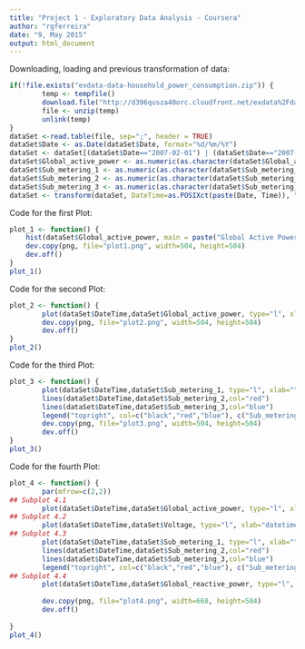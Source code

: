 ```yaml
---
title: "Project 1 - Exploratory Data Analysis - Coursera"
author: "rgferreira"
date: "9, May 2015"
output: html_document
---
```


Downloading, loading and previous transformation of data:


```r
if(!file.exists("exdata-data-household_power_consumption.zip")) {
        temp <- tempfile()
        download.file("http://d396qusza40orc.cloudfront.net/exdata%2Fdata%2Fhousehold_power_consumption.zip",temp)
        file <- unzip(temp)
        unlink(temp)
}
dataSet <-read.table(file, sep=";", header = TRUE)
dataSet$Date <- as.Date(dataSet$Date, format="%d/%m/%Y")
dataSet <- dataSet[(dataSet$Date=="2007-02-01") | (dataSet$Date=="2007-02-02"),]
dataSet$Global_active_power <- as.numeric(as.character(dataSet$Global_active_power))
dataSet$Sub_metering_1 <- as.numeric(as.character(dataSet$Sub_metering_1))
dataSet$Sub_metering_2 <- as.numeric(as.character(dataSet$Sub_metering_2))
dataSet$Sub_metering_3 <- as.numeric(as.character(dataSet$Sub_metering_3))
dataSet <- transform(dataSet, DateTime=as.POSIXct(paste(Date, Time)), "%d/%m/%Y %H:$M:$S")
```

Code for the first Plot:

```r
plot_1 <- function() {
    hist(dataSet$Global_active_power, main = paste("Global Active Power"), col="red", xlab="Global Active Power (kilowatts)")
    dev.copy(png, file="plot1.png", width=504, height=504)
    dev.off()
}
plot_1()
```

Code for the second Plot:

```r
plot_2 <- function() {
        plot(dataSet$DateTime,dataSet$Global_active_power, type="l", xlab="", ylab="Global Active Power (kilowatts)")
        dev.copy(png, file="plot2.png", width=504, height=504)
        dev.off()
}
plot_2()
```

Code for the third Plot:
```r
plot_3 <- function() {
        plot(dataSet$DateTime,dataSet$Sub_metering_1, type="l", xlab="", ylab="Energy sub metering")
        lines(dataSet$DateTime,dataSet$Sub_metering_2,col="red")
        lines(dataSet$DateTime,dataSet$Sub_metering_3,col="blue")
        legend("topright", col=c("black","red","blue"), c("Sub_metering_1  ","Sub_metering_2  ", "Sub_metering_3  "),lty=c(1,1), lwd=c(1,1))
        dev.copy(png, file="plot3.png", width=504, height=504)
        dev.off()
}
plot_3()
```

Code for the fourth Plot:
```r
plot_4 <- function() {
        par(mfrow=c(2,2))
## Subplot 4.1
        plot(dataSet$DateTime,dataSet$Global_active_power, type="l", xlab="", ylab="Global Active Power")
## Subplot 4.2
        plot(dataSet$DateTime,dataSet$Voltage, type="l", xlab="datetime", ylab="Voltage")
## Subplot 4.3
        plot(dataSet$DateTime,dataSet$Sub_metering_1, type="l", xlab="", ylab="Energy sub metering")
        lines(dataSet$DateTime,dataSet$Sub_metering_2,col="red")
        lines(dataSet$DateTime,dataSet$Sub_metering_3,col="blue")
        legend("topright", col=c("black","red","blue"), c("Sub_metering_1  ","Sub_metering_2  ", "Sub_metering_3  "),lty=c(1,1), bty="n", cex=.7)
## Subplot 4.4
        plot(dataSet$DateTime,dataSet$Global_reactive_power, type="l", xlab="datetime", ylab="Global_reactive_power")
        
        dev.copy(png, file="plot4.png", width=668, height=504)
        dev.off()
        
}
plot_4()
```




